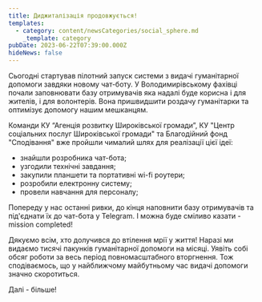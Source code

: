 ```yaml
---
title: Диджиталізація продовжується!
templates:
  - category: content/newsCategories/social_sphere.md
    _template: category
pubDate: 2023-06-22T07:39:00.000Z
hideNews: false
---
```


Сьогодні стартував пілотний запуск системи з видачі гуманітарної допомоги завдяки новому чат-боту. У Володимирівському фахівці почали заповнювати базу отримувачів яка надалі буде корисна і для жителів, і для волонтерів. Вона пришвидшити роздачу гуманітарки та оптимізує допомогу нашим мешканцям.  

Команди КУ “Агенція розвитку Широківської громади”, КУ "Центр соціальних послуг Широківської громади" та Благодійний фонд "Сподівання" вже пройшли чималий шлях для реалізації цієї ідеї:


* знайшли розробника чат-бота;
* узгодили технічні завдання;
* закупили планшети та портативні wi-fi роутери;
* розробили електронну систему;
* провели навчання для персоналу; 

Попереду у нас останні ривки, до кінця наповнити базу отримувачів та під'єднати їх до чат-бота у Telegram. І можна буде сміливо казати - mission completed!

Дякуємо всім, хто долучився до втілення мрії у життя! Наразі ми видаємо тисячі пакунків гуманітарної допомоги на місяці. Уявіть собі обсяг роботи за весь період повномасштабного вторгнення. Тож сподіваємось, що у найближчому майбутньому час видачі допомоги значно скоротиться.

Далі - більше!





